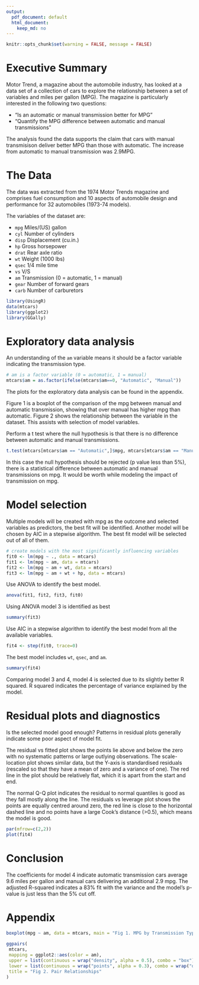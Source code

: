 ```yaml
---
output:
  pdf_document: default
  html_document:
    keep_md: no
---
```

```r
knitr::opts_chunk$set(warning = FALSE, message = FALSE)
```
# Executive Summary

Motor Trend, a magazine about the automobile industry, has looked at a data set of a collection of cars to explore the relationship between a set of variables and miles per gallon (MPG). The magazine is particularly interested in the following two questions:

* "Is an automatic or manual transmission better for MPG"
* "Quantify the MPG difference between automatic and manual transmissions"

The analysis found the data supports the claim that cars with manual transmisison deliver better MPG than those with automatic.  The increase from automatic to manual transmission was 2.9MPG.

# The Data

The data was extracted from the 1974 Motor Trends magazine and comprises fuel consumption and 10 aspects of automobile design and performance for 32 automobiles (1973-74 models).

The variables of the dataset are:

* `mpg`   Miles/(US) gallon
* `cyl`	  Number of cylinders
* `disp`	Displacement (cu.in.)
* `hp`	  Gross horsepower
* `drat`	Rear axle ratio
* `wt`	  Weight (1000 lbs)
* `qsec`	1/4 mile time
* `vs`	  V/S
* `am`	  Transmission (0 = automatic, 1 = manual)
* `gear`	Number of forward gears
* `carb`	Number of carburetors

```r
library(UsingR)
data(mtcars)
library(ggplot2)
library(GGally)
```

# Exploratory data analysis

An understanding of the `am` variable means it should be a factor variable indicating the transmission type.

```r
# am is a factor variable (0 = automatic, 1 = manual)
mtcars$am = as.factor(ifelse(mtcars$am==0, "Automatic", "Manual"))
```

The plots for the exploratory data analysis can be found in the appendix.

Figure 1 is a boxplot of the comparison of the mpg between manual and automatic transmission, showing that over manual has higher mpg than automatic.  Figure 2 shows the relationship between the variable in the dataset.  This assists with selection of model variables.

Perform a t test where the null hypothesis is that there is no difference between automatic and manual transmissions.

```r
t.test(mtcars[mtcars$am == "Automatic",]$mpg, mtcars[mtcars$am == "Manual",]$mpg)
```

In this case the null hypothesis should be rejected (p value less than 5%), there is a statistical difference between automatic and manual transmissions on mpg.  It would be worth while modeling the impact of transmission on mpg.

# Model selection

Multiple models will be created with mpg as the outcome and selected variables as predictors, the best fit will be identified.  Another model will be chosen by AIC in a stepwise algorithm.  The best fit model will be selected out of all of them.

```r
# create models with the most significantly influencing variables
fit0 <- lm(mpg ~ ., data = mtcars)
fit1 <- lm(mpg ~ am, data = mtcars)
fit2 <- lm(mpg ~ am + wt, data = mtcars)
fit3 <- lm(mpg ~ am + wt + hp, data = mtcars)
```

Use ANOVA to identify the best model.

```r
anova(fit1, fit2, fit3, fit0)
```

Using ANOVA model 3 is identified as best

```r
summary(fit3)
```

Use AIC in a stepwise algorithm to identify the best model from all the available variables.

```r
fit4 <- step(fit0, trace=0)
```

The best model includes `wt`, `qsec`, and `am`.

```r
summary(fit4)
```

Comparing model 3 and 4, model 4 is selected due to its slightly better R squared.  R squared indicates the percentage of variance explained by the model.

# Residual plots and diagnostics

Is the selected model good enough?  Patterns in residual plots generally indicate some poor aspect of model fit.

The residual vs fitted plot shows the points lie above and below the zero with no systematic patterns or large outlying observations.  The scale-location plot shows similar data, but the Y-axis is standardised residuals (rescaled so that they have a mean of zero and a variance of one).  The red line in the plot should be relatively flat, which it is apart from the start and end.

The normal Q-Q plot indicates the residual to normal quantiles is good as they fall mostly along the line.  The residuals vs leverage plot shows the points are equally centred around zero, the red line is close to the horizontal dashed line and no points have a large Cook's distance (>0.5), which means the model is good.

```r
par(mfrow=c(2,2))
plot(fit4)
```

# Conclusion

The coefficients for model 4 indicate automatic transmission cars average 9.6 miles per gallon and manual cars delivering an additional 2.9 mpg.  The adjusted R-squared indicates a 83% fit with the variance and the model's p-value is just less than the 5% cut off.

# Appendix

```r
boxplot(mpg ~ am, data = mtcars, main = "Fig 1. MPG by Transmission Type", ylab = "MPG")

ggpairs(
 mtcars,
 mapping = ggplot2::aes(color = am),
 upper = list(continuous = wrap("density", alpha = 0.5), combo = "box"),
 lower = list(continuous = wrap("points", alpha = 0.3), combo = wrap("dot", alpha = 0.4)),
 title = "Fig 2. Pair Relationships"
)
```
